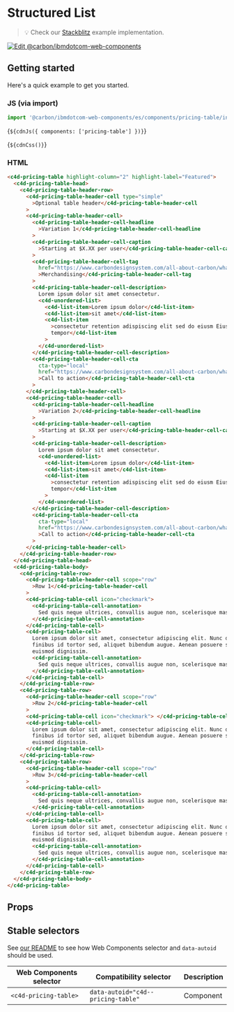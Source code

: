 
# Structured List

> 💡 Check our
> [Stackblitz](https://stackblitz.com/github/carbon-design-system/carbon-for-ibm-dotcom/tree/main/packages/web-components/examples/stackblitz/components/pricing-table)
> example implementation.

[![Edit @carbon/ibmdotcom-web-components](https://developer.stackblitz.com/img/open_in_stackblitz.svg)](https://stackblitz.com/github/carbon-design-system/carbon-for-ibm-dotcom/tree/main/packages/web-components/examples/stackblitz/components/pricing-table)

## Getting started

Here's a quick example to get you started.

### JS (via import)

```javascript
import '@carbon/ibmdotcom-web-components/es/components/pricing-table/index.js';
```

<Markdown>{`${cdnJs({ components: ['pricing-table'] })}`}</Markdown>

<Markdown>{`${cdnCss()}`}</Markdown>

### HTML

```html
<c4d-pricing-table highlight-column="2" highlight-label="Featured">
  <c4d-pricing-table-head>
    <c4d-pricing-table-header-row>
      <c4d-pricing-table-header-cell type="simple"
        >Optional table header</c4d-pricing-table-header-cell
      >
      <c4d-pricing-table-header-cell>
        <c4d-pricing-table-header-cell-headline
          >Variation 1</c4d-pricing-table-header-cell-headline
        >
        <c4d-pricing-table-header-cell-caption
          >Starting at $X.XX per user</c4d-pricing-table-header-cell-caption
        >
        <c4d-pricing-table-header-cell-tag
          href="https://www.carbondesignsystem.com/all-about-carbon/what-is-carbon/"
          >Merchandising</c4d-pricing-table-header-cell-tag
        >
        <c4d-pricing-table-header-cell-description>
          Lorem ipsum dolor sit amet consectetur.
          <c4d-unordered-list>
            <c4d-list-item>Lorem ipsum dolor</c4d-list-item>
            <c4d-list-item>sit amet</c4d-list-item>
            <c4d-list-item
              >consectetur retention adispiscing elit sed do eiusm Eiusmod
              tempor</c4d-list-item
            >
          </c4d-unordered-list>
        </c4d-pricing-table-header-cell-description>
        <c4d-pricing-table-header-cell-cta
          cta-type="local"
          href="https://www.carbondesignsystem.com/all-about-carbon/what-is-carbon/"
          >Call to action</c4d-pricing-table-header-cell-cta
        >
      </c4d-pricing-table-header-cell>
      <c4d-pricing-table-header-cell>
        <c4d-pricing-table-header-cell-headline
          >Variation 2</c4d-pricing-table-header-cell-headline
        >
        <c4d-pricing-table-header-cell-caption
          >Starting at $X.XX per user</c4d-pricing-table-header-cell-caption
        >
        <c4d-pricing-table-header-cell-description>
          Lorem ipsum dolor sit amet consectetur.
          <c4d-unordered-list>
            <c4d-list-item>Lorem ipsum dolor</c4d-list-item>
            <c4d-list-item>sit amet</c4d-list-item>
            <c4d-list-item
              >consectetur retention adispiscing elit sed do eiusm Eiusmod
              tempor</c4d-list-item
            >
          </c4d-unordered-list>
        </c4d-pricing-table-header-cell-description>
        <c4d-pricing-table-header-cell-cta
          cta-type="local"
          href="https://www.carbondesignsystem.com/all-about-carbon/what-is-carbon/"
          >Call to action</c4d-pricing-table-header-cell-cta
        >
      </c4d-pricing-table-header-cell>
    </c4d-pricing-table-header-row>
  </c4d-pricing-table-head>
  <c4d-pricing-table-body>
    <c4d-pricing-table-row>
      <c4d-pricing-table-header-cell scope="row"
        >Row 1</c4d-pricing-table-header-cell
      >
      <c4d-pricing-table-cell icon="checkmark">
        <c4d-pricing-table-cell-annotation>
          Sed quis neque ultrices, convallis augue non, scelerisque massa.
        </c4d-pricing-table-cell-annotation>
      </c4d-pricing-table-cell>
      <c4d-pricing-table-cell>
        Lorem ipsum dolor sit amet, consectetur adipiscing elit. Nunc dui magna,
        finibus id tortor sed, aliquet bibendum augue. Aenean posuere sem vel
        euismod dignissim.
        <c4d-pricing-table-cell-annotation>
          Sed quis neque ultrices, convallis augue non, scelerisque massa.
        </c4d-pricing-table-cell-annotation>
      </c4d-pricing-table-cell>
    </c4d-pricing-table-row>
    <c4d-pricing-table-row>
      <c4d-pricing-table-header-cell scope="row"
        >Row 2</c4d-pricing-table-header-cell
      >
      <c4d-pricing-table-cell icon="checkmark"> </c4d-pricing-table-cell>
      <c4d-pricing-table-cell>
        Lorem ipsum dolor sit amet, consectetur adipiscing elit. Nunc dui magna,
        finibus id tortor sed, aliquet bibendum augue. Aenean posuere sem vel
        euismod dignissim.
      </c4d-pricing-table-cell>
    </c4d-pricing-table-row>
    <c4d-pricing-table-row>
      <c4d-pricing-table-header-cell scope="row"
        >Row 3</c4d-pricing-table-header-cell
      >
      <c4d-pricing-table-cell>
        <c4d-pricing-table-cell-annotation>
          Sed quis neque ultrices, convallis augue non, scelerisque massa.
        </c4d-pricing-table-cell-annotation>
      </c4d-pricing-table-cell>
      <c4d-pricing-table-cell>
        Lorem ipsum dolor sit amet, consectetur adipiscing elit. Nunc dui magna,
        finibus id tortor sed, aliquet bibendum augue. Aenean posuere sem vel
        euismod dignissim.
        <c4d-pricing-table-cell-annotation>
          Sed quis neque ultrices, convallis augue non, scelerisque massa.
        </c4d-pricing-table-cell-annotation>
      </c4d-pricing-table-cell>
    </c4d-pricing-table-row>
  </c4d-pricing-table-body>
</c4d-pricing-table>
```

## Props

<Props of="c4d-pricing-table" />

## Stable selectors

See
[our README](https://github.com/carbon-design-system/carbon-for-ibm-dotcom/tree/main/packages/web-components#stable-selectors-for-analytics-and-integratione2e-testing-in-web-components)
to see how Web Components selector and `data-autoid` should be used.

| Web Components selector | Compatibility selector             | Description |
| ----------------------- | ---------------------------------- | ----------- |
| `<c4d-pricing-table>`   | `data-autoid="c4d--pricing-table"` | Component   |

<Description markdown={contributing} />
